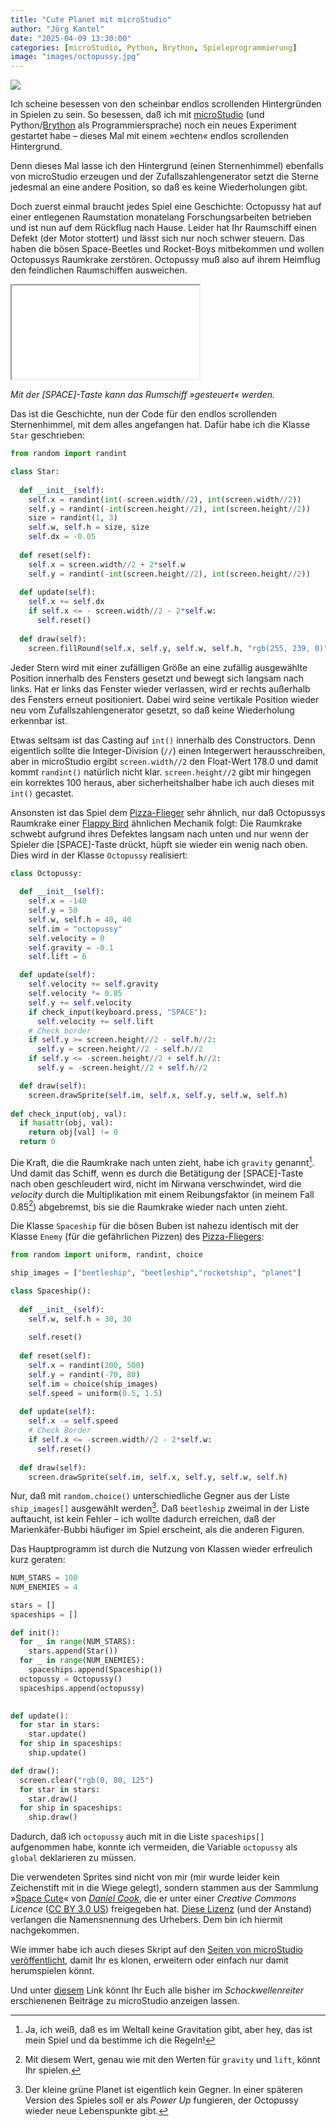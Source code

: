 ```yaml
---
title: "Cute Planet mit microStudio"
author: "Jörg Kantel"
date: "2025-04-09 13:30:00"
categories: [microStudio, Python, Brython, Spieleprogrammierung]
image: "images/octopussy.jpg"
---
```


[![](images/octopussy-b.jpg)](https://www.flickr.com/photos/schockwellenreiter/54440578971/)

Ich scheine besessen von den scheinbar endlos scrollenden Hintergründen in Spielen zu sein. So besessen, daß ich mit [microStudio](http://cognitiones.kantel-chaos-team.de/multimedia/spieleprogrammierung/microstudio.html) (und Python/[Brython](http://cognitiones.kantel-chaos-team.de/programmierung/python/brython.html) als Programmiersprache) noch ein neues Experiment gestartet habe – dieses Mal mit einem »echten« endlos scrollenden Hintergrund.

Denn dieses Mal lasse ich den Hintergrund (einen Sternenhimmel) ebenfalls von microStudio erzeugen und der Zufallszahlengenerator setzt die Sterne jedesmal an eine andere Position, so daß es keine Wiederholungen gibt.

Doch zuerst einmal braucht jedes Spiel eine Geschichte: Octopussy hat auf einer entlegenen Raumstation monatelang Forschungsarbeiten betrieben und ist nun auf dem Rückflug nach Hause. Leider hat Ihr Raumschiff einen Defekt (der Motor stottert) und lässt sich nur noch schwer steuern. Das haben die bösen Space-Beetles und Rocket-Boys mitbekommen und wollen Octopussys Raumkrake zerstören. Octopussy muß also auf ihrem Heimflug den feindlichen Raumschiffen ausweichen.

<iframe src="cuteplanet/index.html" class="if16_9" name="Cute Planet (v1)"></iframe>

*Mit der [SPACE]-Taste kann das Rumschiff »gesteuert« werden.*

Das ist die Geschichte, nun der Code für den endlos scrollenden Sternenhimmel, mit dem alles angefangen hat. Dafür habe ich die Klasse `Star` geschrieben:

~~~python
from random import randint

class Star:
  
  def __init__(self):
    self.x = randint(int(-screen.width//2), int(screen.width//2))
    self.y = randint(-int(screen.height//2), int(screen.height//2))
    size = randint(1, 3)
    self.w, self.h = size, size
    self.dx = -0.05
    
  def reset(self):
    self.x = screen.width//2 + 2*self.w
    self.y = randint(-int(screen.height//2), int(screen.height//2))
    
  def update(self):
    self.x += self.dx
    if self.x <= - screen.width//2 - 2*self.w:
      self.reset()
  
  def draw(self):
    screen.fillRound(self.x, self.y, self.w, self.h, "rgb(255, 239, 0)")
~~~

Jeder Stern wird mit einer zufälligen Größe an eine zufällig ausgewählte Position innerhalb des Fensters gesetzt und bewegt sich langsam nach links. Hat er links das Fenster wieder verlassen, wird er rechts außerhalb des Fensters erneut positioniert. Dabei wird seine vertikale Position wieder neu vom Zufallszahlengenerator gesetzt, so daß keine Wiederholung erkennbar ist.

Etwas seltsam ist das Casting auf `int()` innerhalb des Constructors. Denn eigentlich sollte die Integer-Division (`//`) einen Integerwert herausschreiben, aber in microStudio ergibt `screen.width//2` den Float-Wert $178.0$ und damit kommt `randint()` natürlich nicht klar. `screen.height//2` gibt mir hingegen ein korrektes $100$ heraus, aber sicherheitshalber habe ich auch dieses mit `int()` gecastet.

Ansonsten ist das Spiel dem [Pizza-Flieger](https://kantel.github.io/posts/2025033102_pizzaplane_v1_microstudio/) sehr ähnlich, nur daß Octopussys Raumkrake einer [Flappy Bird](https://de.wikipedia.org/wiki/Flappy_Bird) ähnlichen Mechanik folgt: Die Raumkrake schwebt aufgrund ihres Defektes langsam nach unten und nur wenn der Spieler die [SPACE]-Taste drückt, hüpft sie wieder ein wenig nach oben. Dies wird in der Klasse `Octopussy` realisiert:

~~~python
class Octopussy:
  
  def __init__(self):
    self.x = -140
    self.y = 50
    self.w, self.h = 40, 40 
    self.im = "octopussy"
    self.velocity = 0
    self.gravity = -0.1
    self.lift = 6

  def update(self):
    self.velocity += self.gravity
    self.velocity *= 0.85
    self.y += self.velocity
    if check_input(keyboard.press, "SPACE"):
      self.velocity += self.lift
    # Check border
    if self.y >= screen.height//2 - self.h//2:
      self.y = screen.height//2 - self.h//2
    if self.y <= -screen.height//2 + self.h//2:
      self.y = -screen.height//2 + self.h//2

  def draw(self):
    screen.drawSprite(self.im, self.x, self.y, self.w, self.h)
    
def check_input(obj, val):
  if hasattr(obj, val):
    return obj[val] != 0
  return 0
~~~

Die Kraft, die die Raumkrake nach unten zieht, habe ich `gravity` genannt[^1]. Und damit das Schiff, wenn es durch die Betätigung der [SPACE]-Taste nach oben geschleudert wird, nicht im Nirwana verschwindet, wird die *velocity* durch die Multiplikation mit einem Reibungsfaktor (in meinem Fall $0.85$[^2]) abgebremst, bis sie die Raumkrake wieder nach unten zieht.

[^1]: Ja, ich weiß, daß es im Weltall keine Gravitation gibt, aber hey, das ist mein Spiel und da bestimme ich die Regeln!
[^2]: Mit diesem Wert, genau wie mit den Werten für `gravity` und `lift`, könnt Ihr spielen.

Die Klasse `Spaceship` für die bösen Buben ist nahezu identisch mit der Klasse `Enemy` (für die gefährlichen Pizzen) des [Pizza-Fliegers](https://kantel.github.io/posts/2025033102_pizzaplane_v1_microstudio/):

~~~python
from random import uniform, randint, choice

ship_images = ["beetleship", "beetleship","rocketship", "planet"]

class Spaceship():
  
  def __init__(self):
    self.w, self.h = 30, 30
    
    self.reset()
    
  def reset(self):
    self.x = randint(200, 500)
    self.y = randint(-70, 80)
    self.im = choice(ship_images)
    self.speed = uniform(0.5, 1.5)
    
  def update(self):
    self.x -= self.speed
    # Check Border
    if self.x <= -screen.width//2 - 2*self.w:
      self.reset()
      
  def draw(self):
    screen.drawSprite(self.im, self.x, self.y, self.w, self.h)
~~~

Nur, daß mit `random.choice()` unterschiedliche Gegner aus der Liste `ship_images[]` ausgewählt werden[^3]. Daß `beetleship` zweimal in der Liste auftaucht, ist kein Fehler – ich wollte dadurch erreichen, daß der Marienkäfer-Bubbi häufiger im Spiel erscheint, als die anderen Figuren.

[^3]: Der kleine grüne Planet ist eigentlich kein Gegner. In einer späteren Version des Spieles soll er als *Power Up* fungieren, der Octopussy wieder neue Lebenspunkte gibt.

Das Hauptprogramm ist durch die Nutzung von Klassen wieder erfreulich kurz geraten:

~~~python
NUM_STARS = 100
NUM_ENEMIES = 4

stars = []
spaceships = []

def init():
  for _ in range(NUM_STARS):
    stars.append(Star())
  for _ in range(NUM_ENEMIES):
    spaceships.append(Spaceship())
  octopussy = Octopussy()
  spaceships.append(octopussy)
  

def update():
  for star in stars:
    star.update()
  for ship in spaceships:
    ship.update()

def draw():
  screen.clear("rgb(0, 80, 125")
  for star in stars:
    star.draw()
  for ship in spaceships:
    ship.draw()
~~~

Dadurch, daß ich `octopussy` auch mit in die Liste `spaceships[]` aufgenommen habe, konnte ich vermeiden, die Variable `octopussy` als `global` deklarieren zu müssen.

Die verwendeten Sprites sind nicht von mir (mir wurde leider kein Zeichenstift mit in die Wiege gelegt), sondern stammen aus der Sammlung »[Space Cute](https://lostgarden.com/2007/04/07/spacecute-first-round-of-prototypes-and-new-graphics/)« von *[Daniel Cook](https://lostgarden.home.blog/)*, die er unter einer *Creative Commons Licence* ([CC BY 3.0 US](https://creativecommons.org/licenses/by/3.0/us/)) freigegeben hat. [Diese Lizenz](https://lostgarden.com/2007/03/15/lost-garden-license/) (und der Anstand) verlangen die Namensnennung des Urhebers. Dem bin ich hiermit nachgekommen.

Wie immer habe ich auch dieses Skript auf den [Seiten von microStudio veröffentlicht](https://microstudio.io/i/kantel/cuteplanet/), damit Ihr es klonen, erweitern oder einfach nur damit herumspielen könnt.

Und unter [diesem](https://kantel.github.io/#category=microStudio) Link könnt Ihr Euch alle bisher im *Schockwellenreiter* erschienenen Beiträge zu microStudio anzeigen lassen.




